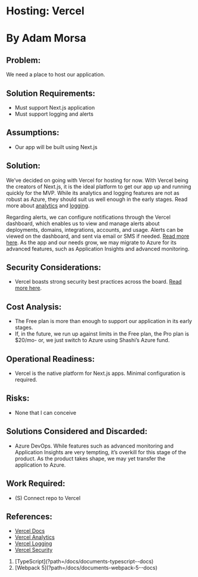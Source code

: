 
# Hosting: Vercel

# By Adam Morsa

## Problem:

We need a place to host our application.

## Solution Requirements:

- Must support Next.js application
- Must support logging and alerts

## Assumptions:

- Our app will be built using Next.js

## Solution:

We’ve decided on going with Vercel for hosting for now. With Vercel being the creators of
Next.js, it is the ideal platform to get our app up and running quickly for the MVP. While its
analytics and logging features are not as robust as Azure, they should suit us well enough in the
early stages. Read more about [analytics](https://vercel.com/docs/analytics) and [logging](https://vercel.com/docs/observability/runtime-logs).

Regarding alerts, we can configure notifications through the Vercel dashboard, which enables
us to view and manage alerts about deployments, domains, integrations, accounts, and usage.
Alerts can be viewed on the dashboard, and sent via email or SMS if needed. [Read more here](https://vercel.com/docs/dashboard-features/notifications).
As the app and our needs grow, we may migrate to Azure for its advanced features, such as
Application Insights and advanced monitoring.

## Security Considerations:

- Vercel boasts strong security best practices across the board. [Read more here](https://vercel.com/docs/security/overview).

## Cost Analysis:

- The Free plan is more than enough to support our application in its early stages.
- If, in the future, we run up against limits in the Free plan, the Pro plan is $20/mo- or, we
  just switch to Azure using Shashi’s Azure fund.

## Operational Readiness:

- Vercel is the native platform for Next.js apps. Minimal configuration is required.

## Risks:

- None that I can conceive

## Solutions Considered and Discarded:

- Azure DevOps. While features such as advanced monitoring and Application Insights are
  very tempting, it’s overkill for this stage of the product. As the product takes shape, we
  may yet transfer the application to Azure.

## Work Required:

- (S) Connect repo to Vercel

## References:

- [Vercel Docs](https://vercel.com/docs)
- [Vercel Analytics](https://vercel.com/docs/analytics)
- [Vercel Logging](https://vercel.com/docs/observability/runtime-logs)
- [Vercel Security](https://vercel.com/docs/security/overview")

<ol className="doc_nav_links">
  <li>[TypeScript](?path=/docs/documents-typescript--docs)</li>
  <li>[Webpack 5](?path=/docs/documents-webpack-5--docs)</li>
</ol>
